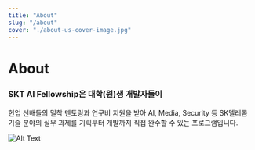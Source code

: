 ```yaml
---
title: "About"
slug: "/about"
cover: "./about-us-cover-image.jpg"
---
```


# About

### SKT AI Fellowship은 대학(원)생 개발자들이
 현업 선배들의 밀착 멘토링과 연구비 지원을 받아
 AI, Media, Security 등 SK텔레콤 기술 분야의 실무 과제를
 기획부터 개발까지 직접 완수할 수 있는 프로그램입니다.

![Alt Text](https://placehold.it/1600x900 "Image Title")

